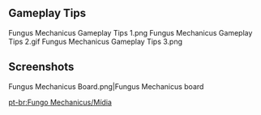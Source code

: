 {{Event Tabs
|subpage1 = Archive Mechanicus
}}

==Gameplay Tips==
<gallery>
Fungus Mechanicus Gameplay Tips 1.png
Fungus Mechanicus Gameplay Tips 2.gif
Fungus Mechanicus Gameplay Tips 3.png
</gallery>

==Screenshots==
<gallery>
Fungus Mechanicus Board.png|Fungus Mechanicus board
</gallery>

[[pt-br:Fungo Mechanicus/Mídia]]